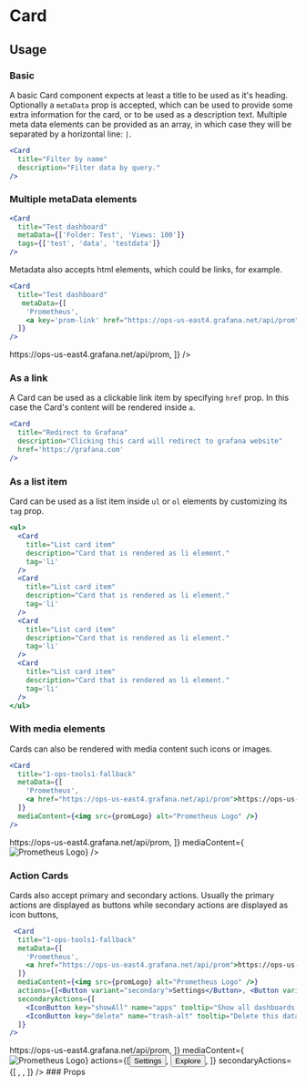 
<Meta title="MDX/Card" component={Card}/>

# Card

## Usage

### Basic
A basic Card component expects at least a title to be used as it's heading. Optionally a `metaData` prop is accepted, which can be used to provide some extra information for the card, or to be used as a description text. Multiple meta data elements can be provided as an array, in which case they will be separated by a horizontal line: `|`.
```jsx
<Card
  title="Filter by name"
  description="Filter data by query."
/>
```
<Preview>
  <Card
    title="Filter by name"
    description="Filter data by query."
  />
</Preview>


### Multiple metaData elements

```jsx
<Card
  title="Test dashboard"
  metaData={['Folder: Test', 'Views: 100']}
  tags={['test', 'data', 'testdata']}
/>
```

<Preview>
  <Card
    title="Test dashboard"
    metaData={['Folder: Test', 'Views: 100']}
    tags={['test', 'data', 'testdata']}
  />
</Preview>

Metadata also accepts html elements, which could be links, for example.

```jsx
<Card
  title="Test dashboard"
   metaData={[
    'Prometheus',
    <a key='prom-link' href="https://ops-us-east4.grafana.net/api/prom">https://ops-us-east4.grafana.net/api/prom</a>,
  ]}
/>
```

<Preview>
  <Card
    title="Test dashboard"
    metaData={[
      'Prometheus',
      <a key='prom-link-2' href="https://ops-us-east4.grafana.net/api/prom">https://ops-us-east4.grafana.net/api/prom</a>,
    ]}
  />
</Preview>

### As a link
A Card can be used as a clickable link item by specifying `href` prop. In this case the Card's content will be rendered inside `a`.

```jsx
<Card
  title="Redirect to Grafana"
  description="Clicking this card will redirect to grafana website"
  href='https://grafana.com'
/>
```
<Preview>
  <Card
    title="Redirect to Grafana"
    description="Clicking this card will redirect to grafana website"
    href='https://grafana.com'
  />
</Preview>

### As a list item

Card can be used as a list item inside `ul` or `ol` elements by customizing its `tag` prop.

```jsx
<ul>
  <Card
    title="List card item"
    description="Card that is rendered as li element."
    tag='li'
  />
  <Card
    title="List card item"
    description="Card that is rendered as li element."
    tag='li'
  />
  <Card
    title="List card item"
    description="Card that is rendered as li element."
    tag='li'
  />
  <Card
    title="List card item"
    description="Card that is rendered as li element."
    tag='li'
  />
</ul>
```
<Preview>
  <ul style={{padding: '20px', maxWidth: '800px'}}>
    <Card
      key={1}
      title="List card item"
      description="Card that is rendered as li element."
      tag='li'
    />
    <Card
      key={2}
      title="List card item"
      description="Card that is rendered as li element."
      tag='li'
    />
    <Card
      key={3}
      title="List card item"
      description="Card that is rendered as li element."
      tag='li'
    />
    <Card
      key={4}
      title="List card item"
      description="Card that is rendered as li element."
      tag='li'
    />
  </ul>
</Preview>

### With media elements

Cards can also be rendered with media content such icons or images.

```jsx
<Card
  title="1-ops-tools1-fallback"
  metaData={[
    'Prometheus',
    <a href="https://ops-us-east4.grafana.net/api/prom">https://ops-us-east4.grafana.net/api/prom</a>,
  ]}
  mediaContent={<img src={promLogo} alt="Prometheus Logo" />}
/>
```

<Preview>
  <Card
    title="1-ops-tools1-fallback"
    metaData={[
      'Prometheus',
      <a key={'link'} href="https://ops-us-east4.grafana.net/api/prom">https://ops-us-east4.grafana.net/api/prom</a>,
    ]}
    mediaContent={<img src={promLogo} alt="Prometheus Logo" />}
  />
</Preview>

### Action Cards

Cards also accept primary and secondary actions. Usually the primary actions are displayed as buttons while secondary actions are displayed as icon buttons,

```jsx
 <Card
  title="1-ops-tools1-fallback"
  metaData={[
    'Prometheus',
    <a href="https://ops-us-east4.grafana.net/api/prom">https://ops-us-east4.grafana.net/api/prom</a>,
  ]}
  mediaContent={<img src={promLogo} alt="Prometheus Logo" />}
  actions={[<Button variant="secondary">Settings</Button>, <Button variant="secondary">Explore</Button>]}
  secondaryActions={[
    <IconButton key="showAll" name="apps" tooltip="Show all dashboards for this data source" />,
    <IconButton key="delete" name="trash-alt" tooltip="Delete this data source" />,
  ]}
/>
```

<Preview>
  <Card
    title="1-ops-tools1-fallback"
    metaData={[
      'Prometheus',
      <a key='prom-link-3' href="https://ops-us-east4.grafana.net/api/prom">https://ops-us-east4.grafana.net/api/prom</a>,
    ]}
    mediaContent={<img src={promLogo} alt="Prometheus Logo" />}
    actions={[<Button key="settings" variant="secondary">
        Settings
      </Button>,
      <Button key="explore" variant="secondary">
        Explore
      </Button>,
    ]}
    secondaryActions={[
      <IconButton key="showAll" name="apps" tooltip="Show all dashboards for this data source" />,
      <IconButton key="delete" name="trash-alt" tooltip="Delete this data source" />,
    ]}
  />
</Preview>
### Props
<Props of={Card}/>

